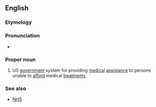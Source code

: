 ==English==

===Etymology===
{{blend|en|medical|aid}}

===Pronunciation===
* {{IPA|/ˈmɛdɪˌkeɪd/|lang=en}}

===Proper noun===
{{en-proper noun}}

# US [[government]] system for providing [[medical]] [[assistance]] to persons unable to [[afford]] medical [[treatments]].

===See also===
* {{qualifier|UK}} [[NHS]]
